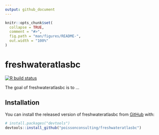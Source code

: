 ```yaml
---
output: github_document
---
```


<!-- README.md is generated from README.Rmd. Please edit that file -->

```r
knitr::opts_chunk$set(
  collapse = TRUE,
  comment = "#>",
  fig.path = "man/figures/README-",
  out.width = "100%"
)
```

# freshwateratlasbc

<!-- badges: start -->
  [![R build status](https://github.com/poissonconsulting/freshwateratlasbc/workflows/R-CMD-check/badge.svg)](https://github.com/poissonconsulting/freshwateratlasbc/actions)
<!-- badges: end -->

The goal of freshwateratlasbc is to ...

## Installation

You can install the released version of freshwateratlasbc from [GitHub](https://github.com/) with:

``` r
# install.packages("devtools")
devtools::install_github("poissonconsulting/freshwateratlasbc")
```
